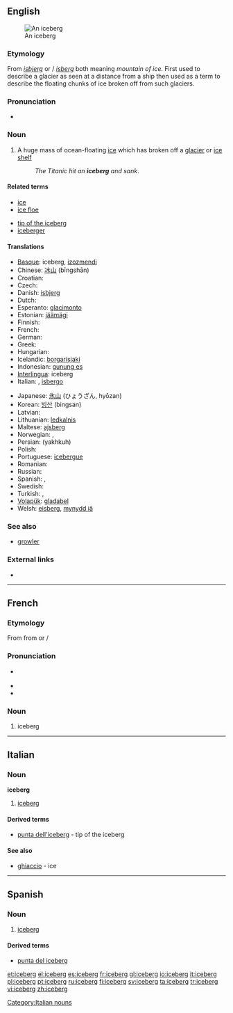 ==English==
{{wikipedia}}
[[Image:Iceberg upernavik 2007-08-11 1.jpg|thumb|An iceberg]]

===Etymology===
From {{etyl|da}} ''[[isbjerg]]'' or {{etyl|no|en}}/{{etyl|sv}} ''[[isberg]]'' both meaning ''mountain of ice''. First used to describe a glacier as seen at a distance from a ship then used as a term to describe the floating chunks of ice broken off from such glaciers.

===Pronunciation===
* {{a|UK}} {{IPA|/'aɪsbɜːg/}}

===Noun===
{{en-noun}}

# A huge mass of ocean-floating [[ice]] which has broken off a [[glacier]] or [[ice shelf]]
#: ''The Titanic hit an '''iceberg''' and sank''.

====Related terms====
{{top2}}
* [[ice]]
* [[ice floe]]
{{mid2}}
* [[tip of the iceberg]]
* [[iceberger]]
{{bottom2}}

====Translations====
{{trans-top|huge mass of floating ice}}
* [[Basque]]: iceberg, [[izozmendi]]
* Chinese: [[冰山]] (bīngshān)
* Croatian: {{t-|hr|santa|f|alt=sȃnta}}
* Czech: {{t-|cs|kra|f}}
* Danish: [[isbjerg]]
* Dutch: {{t+|nl|ijsberg|m}}
* Esperanto: [[glacimonto]]
* Estonian: [[jäämägi]]
* Finnish: {{t-|fi|jäävuori}}
* French: {{t+|fr|iceberg|m}}
* German: {{t+|de|Eisberg|m}}
* Greek: {{t+|el|παγόβουνο|n|sc=Grek}}
* Hungarian: {{t+|hu|jéghegy}}
* Icelandic: [[borgarísjaki]]
* Indonesian: [[gunung es]]
* [[Interlingua]]: iceberg
* Italian: {{t+|it|iceberg|m}}, [[isbergo]]
{{trans-mid}}
* Japanese: [[氷山]] (ひょうざん, hyōzan)
* Korean: [[빙산]] (bingsan)
* Latvian: {{t+|lv|aisbergs|xs=Latvian}}
* Lithuanian: [[ledkalnis]] {{m}}
* Maltese: [[ajsberg]]
* Norwegian: {{t+|no|isfjell}}, {{t-|no|isberg}}
* Persian: {{fa-Arab|[[یخکوه]]}} (yakhkuh)
* Polish: {{t+|pl|góra lodowa|f}}
* Portuguese: [[icebergue]] {{m}}
* Romanian: {{t|ro|aisberg|n}}
* Russian: {{t+|ru|айсберг|m|tr=ajsberg|sc=Cyrl}}
* Spanish: {{t+|es|banquisa|f}}, {{t+|es|iceberg|m}}
* Swedish: {{t+|sv|isberg|n}}
* Turkish: {{t|tr|aysberg}},  {{t|tr|buzdağı}}
* [[Volapük]]: [[gladabel]]
* Welsh: [[eisberg]], [[mynydd iâ]]
{{trans-bottom}}

===See also===
* [[growler]]

===External links===
* {{commonslite}}

----

==French==

===Etymology===
From {{etyl|en|fr}} {{term|iceberg|lang=en}} from {{etyl|da|fr}} {{term|isbjerg}} or {{etyl|no|fr}}/{{etyl|sv|fr}} {{term|isberg||mountain of ice}}

===Pronunciation===
* {{IPA|/aj.sbɛʁg/|/is.bɛʁg/|lang=fr}} {{X-SAMPA|/Aj.sbERg/|/is.bERg/}}
* {{rhymes|ɛʁg|lang=fr}}
* {{homophones|icebergs|lang=fr}}

===Noun===
{{fr-noun|m}}

# iceberg

----

==Italian==

===Noun===
'''iceberg''' {{m}} {{inv}}

# [[iceberg#English|iceberg]]

====Derived terms====
* [[punta dell'iceberg]] - tip of the iceberg

====See also====
* [[ghiaccio]] - ice

[[Category:Italian nouns]]

----

==Spanish==

===Noun===
{{es-noun-m}}

# [[iceberg#English|iceberg]]

====Derived terms====
* [[punta del iceberg]]

[[et:iceberg]]
[[el:iceberg]]
[[es:iceberg]]
[[fr:iceberg]]
[[gl:iceberg]]
[[io:iceberg]]
[[it:iceberg]]
[[pl:iceberg]]
[[pt:iceberg]]
[[ru:iceberg]]
[[fi:iceberg]]
[[sv:iceberg]]
[[ta:iceberg]]
[[tr:iceberg]]
[[vi:iceberg]]
[[zh:iceberg]]